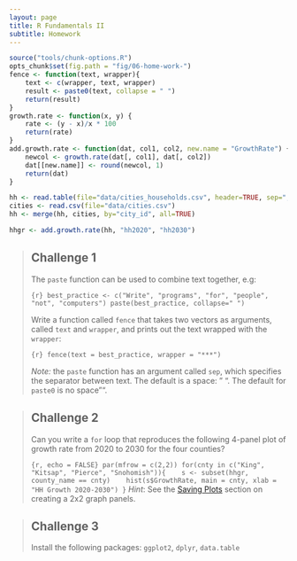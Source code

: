 ```yaml
---
layout: page
title: R Fundamentals II
subtitle: Homework
---
```


```r
source("tools/chunk-options.R")
opts_chunk$set(fig.path = "fig/06-home-work-")
fence <- function(text, wrapper){
    text <- c(wrapper, text, wrapper)
    result <- paste0(text, collapse = " ")
    return(result)
}
growth.rate <- function(x, y) {
    rate <- (y - x)/x * 100
    return(rate)
}
add.growth.rate <- function(dat, col1, col2, new.name = "GrowthRate") {
    newcol <- growth.rate(dat[, col1], dat[, col2])
    dat[[new.name]] <- round(newcol, 1)
    return(dat)
}

hh <- read.table(file="data/cities_households.csv", header=TRUE, sep=",")
cities <- read.csv(file="data/cities.csv")
hh <- merge(hh, cities, by="city_id", all=TRUE)

hhgr <- add.growth.rate(hh, "hh2020", "hh2030")

```

> ## Challenge 1 {.challenge}
>
> The `paste` function can be used to combine text together, e.g:
>
> ```{r}
> best_practice <- c("Write", "programs", "for", "people", "not", "computers")
> paste(best_practice, collapse=" ")
> ```
>
>  Write a function called `fence` that takes two vectors as arguments, called
> `text` and `wrapper`, and prints out the text wrapped with the `wrapper`:
>
> ```{r}
> fence(text = best_practice, wrapper = "***")
> ```
>
> *Note:* the `paste` function has an argument called `sep`, which specifies the
> separator between text. The default is a space: " ". The default for `paste0`
> is no space "".
>

> ## Challenge 2 {.challenge}
> Can you write a `for` loop that reproduces the following 4-panel plot of growth rate 
> from 2020 to 2030 for the four counties?
>
> ```{r, echo = FALSE}
> par(mfrow = c(2,2))
> for(cnty in c("King", "Kitsap", "Pierce", "Snohomish")){
>    s <- subset(hhgr, county_name == cnty)
>    hist(s$GrowthRate, main = cnty, xlab = "HH Growth 2020-2030")
> }
> ```
> _Hint_: See the [Saving Plots](01-more-plots.html#saving-plots) section on creating a 2x2 graph panels.
> 


> ## Challenge 3 {.challenge}
>
> Install the following packages: `ggplot2`, `dplyr`, `data.table`
>